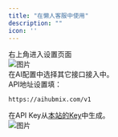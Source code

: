```yaml
---
title: "在懒人客服中使用"
description: ""
icon: ''
---
```


右上角进入设置页面  
![图片](../media/oncs1.png)  
在AI配置中选择其它接口接入中。  
API地址设置填：
```
https://aihubmix.com/v1
```  
在API Key从[本站的Key](https://aihubmix.com/token)中生成。  
![图片](../media/oncs2.png)  